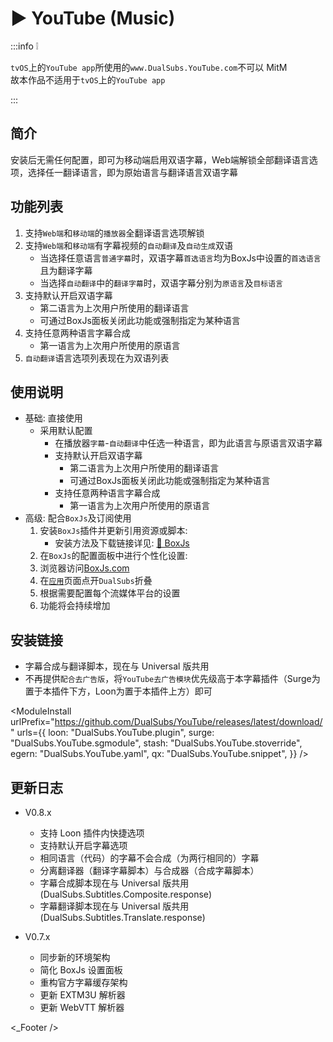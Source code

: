
# ▶️ YouTube (Music)
:::info ❕

`tvOS`上的`YouTube app`所使用的`www.DualSubs.YouTube.com`不可以 MitM  
故本作品不适用于`tvOS`上的`YouTube app`  

:::

## 简介
安装后无需任何配置，即可为移动端启用双语字幕，Web端解锁全部翻译语言选项，选择任一翻译语言，即为原始语言与翻译语言双语字幕

## 功能列表
1. 支持`Web端`和`移动端`的`播放器`全翻译语言选项解锁
2. 支持`Web端`和`移动端`有字幕视频的`自动翻译`及`自动生成`双语
   * 当选择任意语言`普通字幕`时，双语字幕`首选语言`均为BoxJs中设置的`首选语言`且为翻译字幕
   * 当选择`自动翻译`中的`翻译字幕`时，双语字幕分别为`原语言`及`目标语言`
3. 支持默认开启双语字幕
   * 第二语言为上次用户所使用的翻译语言
   * 可通过BoxJs面板关闭此功能或强制指定为某种语言
4. 支持任意两种语言字幕合成
   * 第一语言为上次用户所使用的原语言
5. `自动翻译`语言选项列表现在为双语列表

## 使用说明
* 基础: 直接使用
  * 采用默认配置
    * 在播放器`字幕`-`自动翻译`中任选一种语言，即为此语言与原语言双语字幕
    * 支持默认开启双语字幕
      * 第二语言为上次用户所使用的翻译语言
      * 可通过BoxJs面板关闭此功能或强制指定为某种语言
    * 支持任意两种语言字幕合成
      * 第一语言为上次用户所使用的原语言
* 高级: 配合`BoxJs`及订阅使用
  1. 安装`BoxJs`插件并更新引用资源或脚本:
     * 安装方法及下载链接详见: [🧰 BoxJs](./box-js)
  2. 在`BoxJs`的配置面板中进行个性化设置:
    1. 浏览器访问[BoxJs.com](http://boxjs.com)
    2. 在[`应用`](http://boxjs.com/#/app)页面点开`DualSubs`折叠
    3. 根据需要配置每个流媒体平台的设置
    4. 功能将会持续增加

## 安装链接
* 字幕合成与翻译脚本，现在与 Universal 版共用
* 不再提供`配合去广告版`，将`YouTube去广告模块`优先级高于本字幕插件（Surge为置于本插件下方，Loon为置于本插件上方）即可

<ModuleInstall
  urlPrefix="https://github.com/DualSubs/YouTube/releases/latest/download/"
  urls={{
    loon: "DualSubs.YouTube.plugin",
    surge: "DualSubs.YouTube.sgmodule",
    stash: "DualSubs.YouTube.stoverride",
    egern: "DualSubs.YouTube.yaml",
    qx: "DualSubs.YouTube.snippet",
  }}
/>

## 更新日志
* V0.8.x
  * 支持 Loon 插件内快捷选项
  * 支持默认开启字幕选项
  * 相同语言（代码）的字幕不会合成（为两行相同的）字幕
  * 分离翻译器（翻译字幕脚本）与合成器（合成字幕脚本）
  * 字幕合成脚本现在与 Universal 版共用(DualSubs.Subtitles.Composite.response)
  * 字幕翻译脚本现在与 Universal 版共用(DualSubs.Subtitles.Translate.response)

* V0.7.x
  * 同步新的环境架构
  * 简化 BoxJs 设置面板
  * 重构官方字幕缓存架构
  * 更新 EXTM3U 解析器
  * 更新 WebVTT 解析器

<_Footer />

